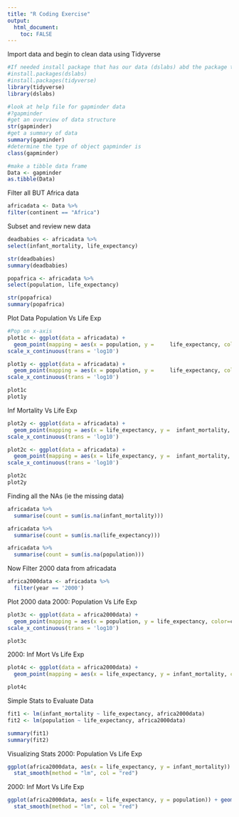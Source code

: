 ```yaml
---
title: "R Coding Exercise"
output:
  html_document:
    toc: FALSE
---
```


Import data and begin to clean data using Tidyverse
```r
#If needed install package that has our data (dslabs) abd the package that will help us clean the data (tidyverse)
#install.packages(dslabs)
#install.packages(tidyverse)
library(tidyverse)
library(dslabs)

#look at help file for gapminder data
#?gapminder
#get an overview of data structure
str(gapminder)
#get a summary of data
summary(gapminder)
#determine the type of object gapminder is
class(gapminder)

#make a tibble data frame
Data <- gapminder  
as.tibble(Data)
```


Filter all BUT Africa data
```r
africadata <- Data %>%
filter(continent == "Africa")
```


Subset and review new data
```r
deadbabies <- africadata %>%
select(infant_mortality, life_expectancy)

str(deadbabies)
summary(deadbabies)

popafrica <- africadata %>%
select(population, life_expectancy)

str(popafrica)
summary(popafrica)

```


Plot Data
Population Vs Life Exp
```r
#Pop on x-axis
plot1c <- ggplot(data = africadata) + 
  geom_point(mapping = aes(x = population, y =     life_expectancy, color=country)) +
scale_x_continuous(trans = 'log10') 

plot1y <- ggplot(data = africadata) + 
  geom_point(mapping = aes(x = population, y =     life_expectancy, color=year)) +
scale_x_continuous(trans = 'log10') 

plot1c
plot1y
```

Inf Mortality Vs Life Exp
```r
plot2y <- ggplot(data = africadata) + 
  geom_point(mapping = aes(x = life_expectancy, y =  infant_mortality, color=year)) +
scale_x_continuous(trans = 'log10') 

plot2c <- ggplot(data = africadata) + 
  geom_point(mapping = aes(x = life_expectancy, y =  infant_mortality, color=country)) +
scale_x_continuous(trans = 'log10') 

plot2c
plot2y
```


Finding all the NAs (ie the missing data)

```r
africadata %>%
  summarise(count = sum(is.na(infant_mortality)))

africadata %>%
  summarise(count = sum(is.na(life_expectancy))) 

africadata %>%
  summarise(count = sum(is.na(population))) 
```


Now Filter 2000 data from africadata
```r
africa2000data <- africadata %>%
  filter(year == '2000')
```


Plot 2000 data
2000: Population Vs Life Exp
```r
plot3c <- ggplot(data = africa2000data) + 
  geom_point(mapping = aes(x = population, y = life_expectancy, color=country)) +
scale_x_continuous(trans = 'log10') 

plot3c
```

2000: Inf Mort Vs Life Exp
```r
plot4c <- ggplot(data = africa2000data) + 
  geom_point(mapping = aes(x = life_expectancy, y = infant_mortality, color=country))

plot4c
```

Simple Stats to Evaluate Data
```r
fit1 <- lm(infant_mortality ~ life_expectancy, africa2000data)
fit2 <- lm(population ~ life_expectancy, africa2000data)

summary(fit1)
summary(fit2)
```

Visualizing Stats
2000: Population Vs Life Exp
```r
ggplot(africa2000data, aes(x = life_expectancy, y = infant_mortality)) + geom_point() +
  stat_smooth(method = "lm", col = "red")
```

2000: Inf Mort Vs Life Exp
```r
ggplot(africa2000data, aes(x = life_expectancy, y = population)) + geom_point() +
  stat_smooth(method = "lm", col = "red")
```







